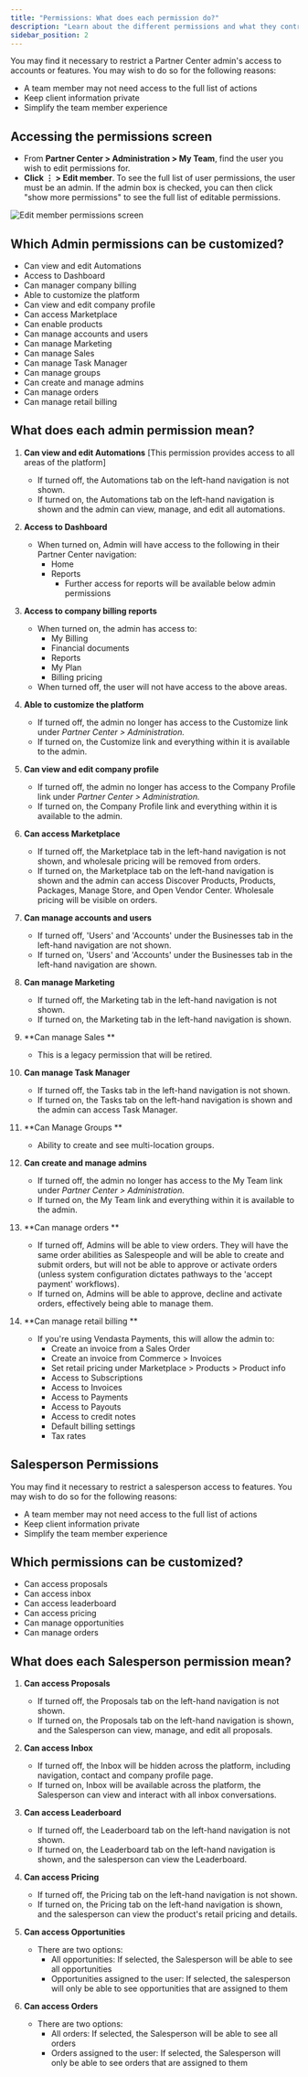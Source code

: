 ```yaml
---
title: "Permissions: What does each permission do?"
description: "Learn about the different permissions and what they control in Partner Center."
sidebar_position: 2
---
```


You may find it necessary to restrict a Partner Center admin's access to accounts or features. You may wish to do so for the following reasons:

- A team member may not need access to the full list of actions
- Keep client information private
- Simplify the team member experience

## Accessing the permissions screen

- From **Partner Center > Administration > My Team**, find the user you wish to edit permissions for.
- **Click ⋮ > Edit member**. To see the full list of user permissions, the user must be an admin. If the admin box is checked, you can then click "show more permissions" to see the full list of editable permissions.

![Edit member permissions screen](/img/administration/my-team/edit-member-permissions.jpg)

## Which Admin permissions can be customized?

- Can view and edit Automations
- Access to Dashboard
- Can manager company billing
- Able to customize the platform
- Can view and edit company profile
- Can access Marketplace
- Can enable products 
- Can manage accounts and users
- Can manage Marketing
- Can manage Sales
- Can manage Task Manager
- Can manage groups 
- Can create and manage admins
- Can manage orders
- Can manage retail billing

## What does each admin permission mean?

1. **Can view and edit Automations** [This permission provides access to all areas of the platform]
   - If turned off, the Automations tab on the left-hand navigation is not shown.
   - If turned on, the Automations tab on the left-hand navigation is shown and the admin can view, manage, and edit all automations.

2. **Access to Dashboard**
   - When turned on, Admin will have access to the following in their Partner Center navigation:  
     - Home 
     - Reports  
       - Further access for reports will be available below admin permissions

3. **Access to company billing reports**
   - When turned on, the admin has access to:
     - My Billing
     - Financial documents
     - Reports
     - My Plan
     - Billing pricing
   - When turned off, the user will not have access to the above areas.

4. **Able to customize the platform**
   - If turned off, the admin no longer has access to the Customize link under *Partner Center > Administration.*
   - If turned on, the Customize link and everything within it is available to the admin.

5. **Can view and edit company profile**
   - If turned off, the admin no longer has access to the Company Profile link under *Partner Center > Administration.*
   - If turned on, the Company Profile link and everything within it is available to the admin.

6. **Can access Marketplace**
   - If turned off, the Marketplace tab in the left-hand navigation is not shown, and wholesale pricing will be removed from orders.
   - If turned on, the Marketplace tab on the left-hand navigation is shown and the admin can access Discover Products, Products, Packages, Manage Store, and Open Vendor Center. Wholesale pricing will be visible on orders. 

7. **Can manage accounts and users**
   - If turned off, 'Users' and 'Accounts' under the Businesses tab in the left-hand navigation are not shown.
   - If turned on, 'Users' and 'Accounts' under the Businesses tab in the left-hand navigation are shown.

8. **Can manage Marketing**
   - If turned off, the Marketing tab in the left-hand navigation is not shown.
   - If turned on, the Marketing tab in the left-hand navigation is shown.

9. **Can manage Sales **
   - This is a legacy permission that will be retired. 

10. **Can manage Task Manager**
    - If turned off, the Tasks tab in the left-hand navigation is not shown.
    - If turned on, the Tasks tab on the left-hand navigation is shown and the admin can access Task Manager.

11. **Can Manage Groups **
    - Ability to create and see multi-location groups.

12. **Can create and manage admins**
    - If turned off, the admin no longer has access to the My Team link under *Partner Center > Administration.*
    - If turned on, the My Team link and everything within it is available to the admin.

13. **Can manage orders **
    - If turned off, Admins will be able to view orders. They will have the same order abilities as Salespeople and will be able to create and submit orders, but will not be able to approve or activate orders (unless system configuration dictates pathways to the 'accept payment' workflows).
    - If turned on, Admins will be able to approve, decline and activate orders, effectively being able to manage them. 

14. **Can manage retail billing **
    - If you're using Vendasta Payments, this will allow the admin to: 
      - Create an invoice from a Sales Order
      - Create an invoice from Commerce > Invoices
      - Set retail pricing under Marketplace > Products > Product info
      - Access to Subscriptions 
      - Access to Invoices 
      - Access to Payments
      - Access to Payouts 
      - Access to credit notes 
      - Default billing settings 
      - Tax rates 

## Salesperson Permissions 

You may find it necessary to restrict a salesperson access to features. You may wish to do so for the following reasons:

- A team member may not need access to the full list of actions
- Keep client information private
- Simplify the team member experience

## Which permissions can be customized?

- Can access proposals
- Can access inbox
- Can access leaderboard
- Can access pricing
- Can manage opportunities
- Can manage orders

## What does each Salesperson permission mean?

1. **Can access Proposals**
   - If turned off, the Proposals tab on the left-hand navigation is not shown.
   - If turned on, the Proposals tab on the left-hand navigation is shown, and the Salesperson can view, manage, and edit all proposals.

2. **Can access Inbox**
   - If turned off, the Inbox will be hidden across the platform, including navigation, contact and company profile page.
   - If turned on, Inbox will be available across the platform, the Salesperson can view and interact with all inbox conversations.

3. **Can access Leaderboard**
   - If turned off, the Leaderboard tab on the left-hand navigation is not shown.
   - If turned on, the Leaderboard tab on the left-hand navigation is shown, and the salesperson can view the Leaderboard.

4. **Can access Pricing**
   - If turned off, the Pricing tab on the left-hand navigation is not shown.
   - If turned on, the Pricing tab on the left-hand navigation is shown, and the salesperson can view the product's retail pricing and details.

5. **Can access Opportunities**
   - There are two options:
     - All opportunities: If selected, the Salesperson will be able to see all opportunities
     - Opportunities assigned to the user: If selected, the salesperson will only be able to see opportunities that are assigned to them

6. **Can access Orders**
   - There are two options:
     - All orders: If selected, the Salesperson will be able to see all orders
     - Orders assigned to the user: If selected, the Salesperson will only be able to see orders that are assigned to them